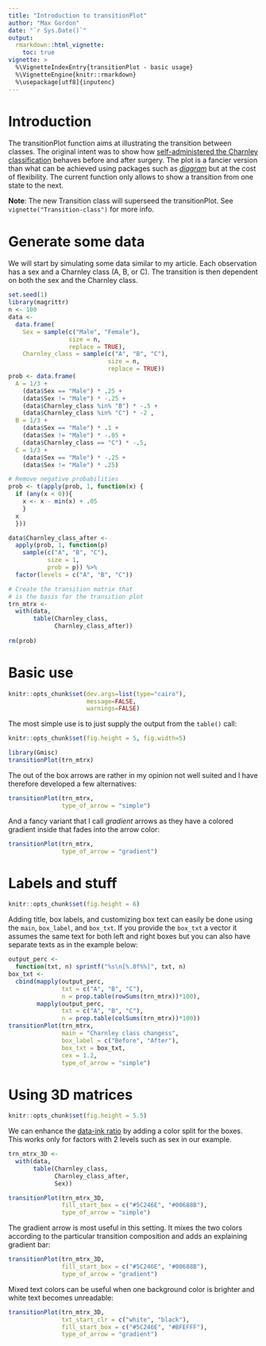 ```yaml
---
title: "Introduction to transitionPlot"
author: "Max Gordon"
date: "`r Sys.Date()`"
output: 
  rmarkdown::html_vignette:
    toc: true
vignette: >
  %\VignetteIndexEntry{transitionPlot - basic usage}
  %\VignetteEngine{knitr::rmarkdown}
  %\usepackage[utf8]{inputenc}
---
```


Introduction
============

The transitionPlot function aims at illustrating the transition between classes. The original intent was to show how [self-administered the Charnley classification](https://www.tandfonline.com/doi/full/10.3109/17453674.2014.931199) behaves before and after surgery. The plot is a fancier version than what can be achieved using packages such as [*diagram*](https://CRAN.R-project.org/package=diagram) but at the cost of flexibility. The current function only allows to show a transition from one state to the next. 

**Note**: The new Transition class will superseed the transitionPlot. See `vignette("Transition-class")` for more info.

Generate some data
==================


We will start by simulating some data similar to my article. Each observation has a sex and a Charnley class (A, B, or C). The transition is then dependent on both the sex and the Charnley class.

```r
set.seed(1)
library(magrittr)
n <- 100
data <- 
  data.frame(
    Sex = sample(c("Male", "Female"),
                 size = n,
                 replace = TRUE),
    Charnley_class = sample(c("A", "B", "C"), 
                            size = n, 
                            replace = TRUE))
prob <- data.frame(
  A = 1/3 +
    (data$Sex == "Male") * .25 +
    (data$Sex != "Male") * -.25 +
    (data$Charnley_class %in% "B") * -.5 +
    (data$Charnley_class %in% "C") * -2 ,
  B = 1/3 +
    (data$Sex == "Male") * .1 + 
    (data$Sex != "Male") * -.05 +
    (data$Charnley_class == "C") * -.5,
  C = 1/3 +
    (data$Sex == "Male") * -.25 +
    (data$Sex != "Male") * .25)

# Remove negative probabilities
prob <- t(apply(prob, 1, function(x) {
  if (any(x < 0)){
    x <- x - min(x) + .05
    }
  x
  }))

data$Charnley_class_after <- 
  apply(prob, 1, function(p)
    sample(c("A", "B", "C"), 
           size = 1, 
           prob = p)) %>%
  factor(levels = c("A", "B", "C"))

# Create the transition matrix that 
# is the basis for the transition plot
trn_mtrx <-
  with(data,
       table(Charnley_class, 
             Charnley_class_after))
  
rm(prob)
```

Basic use
=========
```r
knitr::opts_chunk$set(dev.args=list(type="cairo"), 
                      message=FALSE, 
                      warnings=FALSE)
```

The most simple use is to just supply the output from the `table()` call:

```r
knitr::opts_chunk$set(fig.height = 5, fig.width=5)
```

```r
library(Gmisc)
transitionPlot(trn_mtrx)
```

The out of the box arrows are rather in my opinion not well suited and I have therefore developed a few alternatives:

```r
transitionPlot(trn_mtrx, 
               type_of_arrow = "simple")
```

And a fancy variant that I call *gradient* arrows as they have a colored gradient inside that fades into the arrow color:

```r
transitionPlot(trn_mtrx, 
               type_of_arrow = "gradient")
```

Labels and stuff
================

```r
knitr::opts_chunk$set(fig.height = 6)
```

Adding title, box labels, and customizing box text can easily be done using the `main`, `box_label`, and `box_txt`. If you provide the `box_txt` a vector it assumes the same text for both left and right boxes but you can also have separate texts as in the example below:

```r
output_perc <- 
  function(txt, n) sprintf("%s\n[%.0f%%]", txt, n)
box_txt <- 
  cbind(mapply(output_perc, 
               txt = c("A", "B", "C"), 
               n = prop.table(rowSums(trn_mtrx))*100),
        mapply(output_perc, 
               txt = c("A", "B", "C"), 
               n = prop.table(colSums(trn_mtrx))*100))
transitionPlot(trn_mtrx, 
               main = "Charnley class changess",
               box_label = c("Before", "After"),
               box_txt = box_txt,
               cex = 1.2,
               type_of_arrow = "simple")
```

Using 3D matrices
=================

```r
knitr::opts_chunk$set(fig.height = 5.5)
```

We can enhance the [data-ink ratio](https://www.infovis-wiki.net/wiki/Data-Ink_Ratio) by adding a color split for the boxes. This works only for factors with 2 levels such as sex in our example.

```r
trn_mtrx_3D <-
  with(data,
       table(Charnley_class, 
             Charnley_class_after,
             Sex))

transitionPlot(trn_mtrx_3D, 
               fill_start_box = c("#5C246E", "#00688B"),
               type_of_arrow = "simple")
```

The gradient arrow is most useful in this setting. It mixes the two colors according to the particular transition composition and adds an explaining gradient bar:

```r
transitionPlot(trn_mtrx_3D, 
               fill_start_box = c("#5C246E", "#00688B"),
               type_of_arrow = "gradient")
```

Mixed text colors can be useful when one background color is brighter and white text becomes unreadable:

```r
transitionPlot(trn_mtrx_3D, 
               txt_start_clr = c("white", "black"),
               fill_start_box = c("#5C246E", "#BFEFFF"),
               type_of_arrow = "gradient")
```


